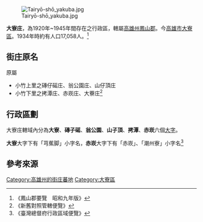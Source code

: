 {{NoteTA
|T=zh:大寮庄;zh-hant:大寮庄
|1=zh:庄;zh-hant:庄}}
[[File:Tairyō-shō_yakuba.jpg|thumb]]

'''大寮庄'''，為1920年~1945年間存在之行政區，轄屬[[高雄州|高雄州]][[鳳山郡|鳳山郡]]。今[[高雄市|高雄市]][[大寮區|大寮區]]。1934年時約有人口17,058人。<ref>《鳳山郡要覽　昭和九年版》</ref>

==街庄原名==
原屬
*小竹上里之磚仔磘庄、翁公園庄、山仔頂庄
*小竹下里之拷潭庄、赤崁庄、大藔庄<ref>《新舊對照管轄便覽》</ref>

==行政區劃==
大寮庄轄域內分為'''大寮'''、'''磚子磘'''、'''翁公園'''、'''山子頂'''、'''拷潭'''、'''赤崁'''六個[[大字_(行政區劃)|大字]]。

'''大寮'''大字下有「芎蕉脚」小字名，'''赤崁'''大字下有「赤崁」、「潮州寮」小字名<ref>《臺灣總督府行政區域便覽》</ref>

== 參考來源 ==
{{reflist}}

{{高雄州}}

[[Category:高雄州的街庄蕃地|Category:高雄州的街庄蕃地]]
[[Category:大寮區|Category:大寮區]]
